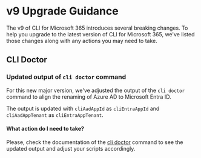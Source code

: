 # v9 Upgrade Guidance

The v9 of CLI for Microsoft 365 introduces several breaking changes. To help you upgrade to the latest version of CLI for Microsoft 365, we've listed those changes along with any actions you may need to take.

## CLI Doctor

### Updated output of `cli doctor` command

For this new major version, we've adjusted the output of the `cli doctor` command to align the renaming of Azure AD to Microsoft Entra ID.

The output is updated with `cliAadAppId` as `cliEntraAppId` and `cliAadAppTenant` as `cliEntraAppTenant`.

#### What action do I need to take?

Please, check the documentation of the [cli doctor](./cmd/cli/cli-doctor.mdx) command to see the updated output and adjust your scripts accordingly.
